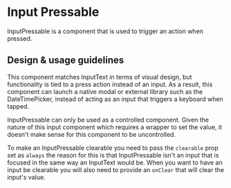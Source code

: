 
<Meta title="Components/Forms and Inputs/InputPressable/Docs" />

# Input Pressable

InputPressable is a component that is used to trigger an action when pressed.

## Design & usage guidelines

This component matches InputText in terms of visual design, but functionality is
tied to a press action instead of an input. As a result, this component can
launch a native modal or external library such as the DateTimePicker, instead of
acting as an input that triggers a keyboard when tapped.

InputPressable can only be used as a controlled component. Given the nature of
this input component which requires a wrapper to set the value, it doesn't make
sense for this component to be uncontrolled.

To make an InputPressable clearable you need to pass the `clearable` prop set as
`always` the reason for this is that InputPressable isn't an input that is
focused in the same way an InputText would be. When you want to have an input be
clearable you will also need to provide an `onClear` that will clear the input's
value.
